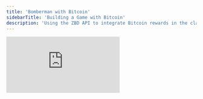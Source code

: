 ```yaml
---
title: 'Bomberman with Bitcoin'
sidebarTitle: 'Building a Game with Bitcoin'
description: 'Using the ZBD API to integrate Bitcoin rewards in the classic Bomberman game.'
---
```


<iframe
  className="w-full aspect-video rounded-lg"
  src="https://www.youtube.com/embed/o8hODLdBaJ4"
  title="YouTube video player"
  frameborder="0"
  allow="accelerometer; fullscreen; autoplay; clipboard-write; encrypted-media; gyroscope; picture-in-picture"
  allowfullscreen
></iframe>